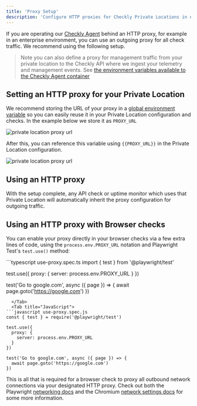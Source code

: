 ```yaml
---
title: 'Proxy Setup'
description: 'Configure HTTP proxies for Checkly Private Locations in enterprise environments. Set up proxy routing for both agent management traffic and check execution.'
---
```



If you are operating our [Checkly Agent](/docs/private-locations/) behind an HTTP proxy, 
for example in an enterprise environment, you can use an outgoing proxy for all check traffic. We recommend using the following
setup.

> Note you can also define a proxy for management traffic from your private location to the Checkly API where we ingest
> your telemetry and management events. See [the environment variables available to the Checkly Agent container](/docs/private-locations/checkly-agent-guide/#checkly-agent-environment-variables)

## Setting an HTTP proxy for your Private Location

We recommend storing the URL of your proxy in a [global environment variable](https://app.checklyhq.com/environment-variables)
so you can easily reuse it in your Private Location configuration and checks. In the example below we store it as `PROXY_URL`

![private location proxy url](/images/docs/images/private-locations/proxy_private_locations_1.png)

After this, you can reference this variable using `{{PROXY_URL}}` in the Private Location configuration.

![private location proxy url](/images/docs/images/private-locations/proxy_private_locations_2.png)

## Using an HTTP proxy

With the setup complete, any API check or uptime monitor which uses that Private Location will automatically inherit the proxy configuration for outgoing traffic.

## Using an HTTP proxy with Browser checks

You can enable your proxy directly in your browser checks via a few extra lines of code, using the `process.env.PROXY_URL` 
notation and Playwright Test's `test.use()` method:

<Tabs>
  <Tab title="TypeScript">
```typescript use-proxy.spec.ts
import { test } from '@playwright/test'

test.use({
  proxy: {
    server: process.env.PROXY_URL
  }
})

test('Go to google.com', async ({ page }) => {
  await page.goto('https://google.com')
})
```
  </Tab>   
  <Tab title="JavaScript">
```javascript use-proxy.spec.js
const { test } = require('@playwright/test')

test.use({
  proxy: {
    server: process.env.PROXY_URL
  }
})

test('Go to google.com', async ({ page }) => {
  await page.goto('https://google.com')
})
```
  </Tab>   
</Tabs>

This is all that is required for a browser check to proxy all outbound network connections via your designated HTTP proxy. 
Check out both the Playwright [networking docs](https://playwright.dev/docs/network#http-proxy) and the Chromium [network settings docs](https://www.chromium.org/developers/design-documents/network-settings/) for some more information.

